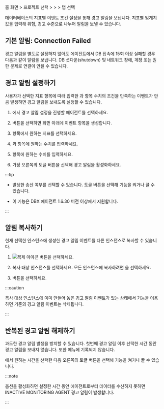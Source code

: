 홈 화면 &gt; 프로젝트 선택 &gt; <Cmdname sid="event_statistic" className="uitext" /> &gt; <Cmdname sid="event_setting" className="uitext" /> &gt; <Cmdname sid="database" className="uitext" /> 탭 선택

<ImgLang img='set-event-db.png' desc='이벤트 설정 - 데이터베이스' />

데이터베이스의 지표별 이벤트 조건 설정을 통해 경고 알림을 보냅니다. 지표별 임계치 값을 입력해 <span class='vslow'>위험</span>, <span class='vslow'>경고</span> 수준으로 나누어 알림을 보낼 수 있습니다.


<EventSettingNewNote />

## 기본 알림: Connection Failed

경고 알림을 별도로 설정하지 않아도 에이전트에서 DB 접속에 15회 이상 실패할 경우 다음과 같이 알림을 보냅니다. DB 셧다운(shutdown) 및 네트워크 장애, 계정 또는 권한 문제로 연결이 안될 수 있습니다.

<ImgLang img='db-default-alert-connection-failed.svg' desc='Connection Failed'/>


## 경고 알림 설정하기

사용자가 선택한 <Cmdname sid="metrics" className="uitext" /> 지표 항목에 따라 입력한 <Cmdname sid="fatal" className="uitext" />과 <Cmdname sid="warn" className="uitext" /> 항목 수치의 조건을 만족하는 이벤트가 <Cmdname sid="number_of_detections" className="uitext" />만큼 발생하면 경고 알림을 보내도록 설정할 수 있습니다.

<ImgLang img='set-event-item-db.png' desc='이벤트' />

1. <Cmdname sid="instance" className="uitext" />에서 경고 알림 설정을 진행할 에이전트를 선택하세요.

1. <Cmdname sid="add_notification" className="uitext" /> 버튼을 선택하면 화면 아래에 이벤트 항목을 생성합니다.

1. <Cmdname sid="metrics" className="uitext" /> 항목에서 원하는 지표를 선택하세요.

1. <Cmdname sid="fatal" className="uitext" />과 <Cmdname sid="warn" className="uitext" /> 항목에 원하는 수치를 입력하세요.

1. <Cmdname sid="number_of_detections" className="uitext" /> 항목에 원하는 수치를 입력하세요.

1. 가장 오른쪽의 토글 버튼을 선택해 경고 알림을 활성화하세요.

:::tip

<Cmdname sid="CNT08320" className="uitext" />

- 발생한 <Cmdname sid="CNT08320" className="uitext" /> 송신 여부를 선택할 수 있습니다. 토글 버튼을 선택해 기능을 켜거나 끌 수 있습니다.

- 이 기능은 DBX 에이전트 1.6.30 버전 이상에서 지원합니다.

:::

## 알림 복사하기

현재 선택한 인스턴스에 생성한 경고 알림 이벤트를 다른 인스턴스로 복사할 수 있습니다.

1. ![복제 아이콘](/img/ico-copy.svg) <Cmdname sid="copy_notification" className="uitext" /> 버튼을 선택하세요. 

1. 복사 대상 인스턴스를 선택하세요. 모든 인스턴스에 복사하려면 <Cmdname sid="all_selected" className="uitext" />을 선택하세요.

1. <Cmdname sid="copy" className="uitext" /> 버튼을 선택하세요.

:::caution

복사 대상 인스턴스에 이미 만들어 놓은 경고 알림 이벤트가 있는 상태에서 <Cmdname sid="copy_notification" className="uitext" /> 기능을 이용하면 기존의 경고 알림 이벤트는 삭제됩니다.

:::

## 반복된 경고 알림 해제하기

과도한 경고 알림 발생을 방지할 수 있습니다. 첫번째 경고 알림 이후 선택한 시간 동안 경고 알림을 보내지 않습니다. 또한 <Cmdname sid="event_history" className="uitext" /> 메뉴에 기록되지 않습니다.

<Cmdname sid="BTN07592" className="uitext" />에서 원하는 시간을 선택한 다음 오른쪽의 토글 버튼을 선택해 기능을 켜거나 끌 수 있습니다.

:::note

<Cmdname sid="BTN07592" className="uitext" /> 옵션을 활성화하면 설정한 시간 동안 에이전트로부터 데이터를 수신하지 못하면 <span class="uitext">INACTIVE MONITORING AGENT</span> 경고 알림이 발생합니다.

<ImgLang img='db-set-event-disable-alert.png' desc='INACTIVE MONITORING AGENT'/>

:::